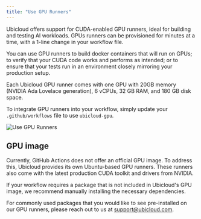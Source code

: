 ```yaml
---
title: "Use GPU Runners"
---
```


Ubicloud offers support for CUDA-enabled GPU runners, ideal for building and testing AI workloads. GPUs runners can be provisioned for minutes at a time, with a 1-line change in your workflow file.

You can use GPU runners to build docker containers that will run on GPUs; to verify that your CUDA code works and performs as intended; or to ensure that your tests run in an environment closely mirroring your production setup.

Each Ubicloud GPU runner comes with one GPU with 20GB memory (NVIDIA Ada Lovelace generation), 6 vCPUs, 32 GB RAM, and 180 GB disk space.

To integrate GPU runners into your workflow, simply update your `.github/workflows` file to use `ubicloud-gpu`.

![Use GPU Runners](/github-actions-integration/use-gpu-runners-1.png)

## GPU image

Currently, GitHub Actions does not offer an official GPU image. To address this, Ubicloud provides its own Ubuntu-based GPU runners. These runners also come with the latest production CUDA toolkit and drivers from NVIDIA.

If your workflow requires a package that is not included in Ubicloud's GPU image, we recommend manually installing the necessary dependencies.

For commonly used packages that you would like to see pre-installed on our GPU runners, please reach out to us at [support@ubicloud.com](mailto:support@ubicloud.com).

